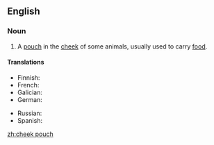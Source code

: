 {{also|cheek-pouch}}
==English==

===Noun===
{{en-noun|es}}
# {{lb|en|anatomy|zoology}} A [[pouch]] in the [[cheek]] of some animals, usually used to carry [[food]].

====Translations====
{{trans-top|pouch in the cheek}}
* Finnish: {{t|fi|poskipussi}}
* French: {{t+|fr|abajoue|f}}
* Galician: {{t+|gl|abazón|m}}
* German: {{t|de|Backentasche|f}}
{{trans-mid}}
* Russian: {{t|ru|защёчный мешо́к|m}}
* Spanish: {{t+|es|abazón|m}}
{{trans-bottom}}

[[zh:cheek pouch]]